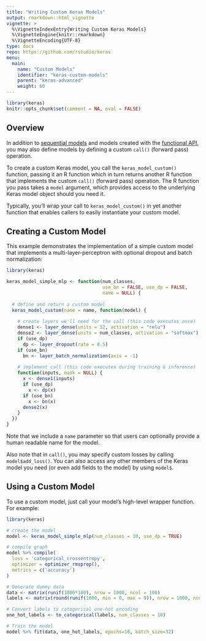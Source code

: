 ```yaml
---
title: "Writing Custom Keras Models"
output: rmarkdown::html_vignette
vignette: >
  %\VignetteIndexEntry{Writing Custom Keras Models} 
  %\VignetteEngine{knitr::rmarkdown} 
  %\VignetteEncoding{UTF-8}
type: docs
repo: https://github.com/rstudio/keras
menu:
  main:
    name: "Custom Models"
    identifier: "keras-custom-models"
    parent: "keras-advanced"
    weight: 60
---
```


```r
library(keras)
knitr::opts_chunk$set(comment = NA, eval = FALSE)
```

## Overview

In addition to [sequential models](sequential_model.html) and models created with the [functional API](functional_api.html), you may also define models by defining a custom `call()` (forward pass) operation. 

To create a custom Keras model, you call the `keras_model_custom()` function, passing it an R function which in turn returns another R function that implements the custom `call()` (forward pass) operation. The R function you pass takes a `model` argument, which provides access to the underlying Keras model object should you need it. 

Typically, you'll wrap your call to `keras_model_custom()` in yet another function that enables callers to easily instantiate your custom model.

## Creating a Custom Model

This example demonstrates the implementation of a simple custom model that implements a multi-layer-perceptron with optional dropout and batch normalization:

```r
library(keras)

keras_model_simple_mlp <- function(num_classes, 
                                   use_bn = FALSE, use_dp = FALSE, 
                                   name = NULL) {
  
  # define and return a custom model
  keras_model_custom(name = name, function(model) {
    
    # create layers we'll need for the call (this code executes once)
    dense1 <- layer_dense(units = 32, activation = "relu")
    dense2 <- layer_dense(units = num_classes, activation = "softmax")
    if (use_dp)
      dp <- layer_dropout(rate = 0.5)
    if (use_bn)
      bn <- layer_batch_normalization(axis = -1)
    
    # implement call (this code executes during training & inference)
    function(inputs, mask = NULL) {
      x <- dense1(inputs)
      if (use_dp)
        x <- dp(x)
      if (use_bn)
        x <- bn(x)
      dense2(x)
    }
  })
}
```

Note that we include a `name` parameter so that users can optionally provide a human readable name for the model.

Also note that in `call()`, you may specify custom losses by calling `model$add_loss()`. You can also access any other members of the Keras model you need (or even add fields to the model) by using `model$`.

## Using a Custom Model

To use a custom model, just call your model's high-level wrapper function. For example:

```r
library(keras)

# create the model 
model <- keras_model_simple_mlp(num_classes = 10, use_dp = TRUE)

# compile graph
model %>% compile(
  loss = 'categorical_crossentropy',
  optimizer = optimizer_rmsprop(),
  metrics = c('accuracy')
)

# Generate dummy data
data <- matrix(runif(1000*100), nrow = 1000, ncol = 100)
labels <- matrix(round(runif(1000, min = 0, max = 9)), nrow = 1000, ncol = 1)

# Convert labels to categorical one-hot encoding
one_hot_labels <- to_categorical(labels, num_classes = 10)

# Train the model
model %>% fit(data, one_hot_labels, epochs=10, batch_size=32)
```






